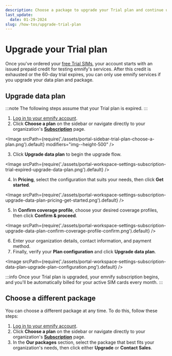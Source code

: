 ```yaml
---
description: Choose a package to upgrade your Trial plan and continue using emnify services.
last_update: 
  date: 01-29-2024
slug: /how-tos/upgrade-trial-plan
---
```


# Upgrade your Trial plan


Once you've ordered your [free Trial SIMs](/quickstart/trial#order-free-trial-sims), your account starts with an issued prepaid credit for testing emnify's services.
After this credit is exhausted or the 60-day trial expires, you can only use emnify services if you upgrade your data plan and package.

## Upgrade data plan

:::note
The following steps assume that your Trial plan is expired.
:::

1. [Log in to your emnify account](https://portal.emnify.com/sign).
2. Click **Choose a plan** on the sidebar or navigate directly to your organization's [**Subscription**](https://portal.emnify.com/organisation-settings/subscription) page.

<Image
  srcPath={require('./assets/portal-sidebar-trial-plan-choose-a-plan.png').default}
  modifiers="img--height-500"
/>

3. Click **Upgrade data plan** to begin the upgrade flow.

<Image
  srcPath={require('./assets/portal-workspace-settings-subscription-trial-expired-upgrade-data-plan.png').default}
/>

4. In **Pricing**, select the configuration that suits your needs, then click **Get started**.

<Image
  srcPath={require('./assets/portal-workspace-settings-subscription-upgrade-data-plan-pricing-get-started.png').default}
/>

5. In **Confirm coverage profile**, choose your desired coverage profiles, then click **Confirm & proceed**.

<Image
  srcPath={require('./assets/portal-workspace-settings-subscription-upgrade-data-plan-confirm-coverage-profile-confirm.png').default}
/>

6. Enter your organization details, contact information, and payment method.
7. Finally, verify your **Plan configuration** and click **Upgrade data plan**.

<Image
  srcPath={require('./assets/portal-workspace-settings-subscription-data-plan-upgrade-plan-configuration.png').default}
/>

:::info
Once your Trial plan is upgraded, your emnify subscription begins, and you'll be automatically billed for your active SIM cards every month.
:::

## Choose a different package

You can choose a different package at any time.
To do this, follow these steps:

1. [Log in to your emnify account](https://portal.emnify.com/sign).
1. Click **Choose a plan** on the sidebar or navigate directly to your organization's [**Subscription**](https://portal.emnify.com/organisation-settings/subscription) page.
1. In the **Our packages** section, select the package that best fits your organization's needs, then click either **Upgrade** or **Contact Sales**.
